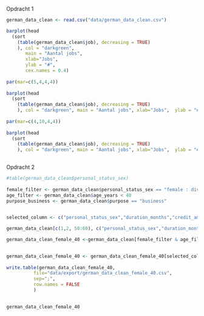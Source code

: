Opdracht 1
 
 
 
 
```r
 
german_data_clean <- read.csv("data/german_data_clean.csv")

barplot(head
  (sort
    (table(german_data_clean$job), decreasing = TRUE)
    ), col = "darkgreen", 
       main = "Aantal jobs", 
       xlab="Jobs",  
       ylab = "#", 
       cex.names = 0.4)
 
par(mar=c(5,4,4,4))
 
barplot(head
  (sort
    (table(german_data_clean$job), decreasing = TRUE)
    ), col = "darkgreen", main = "Aantal jobs", xlab="Jobs",  ylab = "#", las = 2, cex.names = 0.6)
 
par(mar=c(4,10,4,4))
 
barplot(head
  (sort
    (table(german_data_clean$job), decreasing = TRUE)
    ), col = "darkgreen", main = "Aantal jobs", xlab="Jobs",  ylab = "#", horiz = T, las = 1, cex.names = 0.5)
 
```
 
 
Opdracht 2
 
```r
#table(german_data_clean$personal_status_sex)
 
female_filter <- german_data_clean$personal_status_sex == "female : divorced/separated/married"
age_filter <- german_data_clean$age_years < 40
purpose_business <- german_data_clean$purpose == "business"
 

selected_column <- c("personal_status_sex","duration_months","credit_amount","purpose")

```


```r
german_data_clean[c(1,2, 50:60), c("personal_status_sex","duration_months","credit_amount","purpose")]

```


```r
german_data_clean_female_40 <-german_data_clean[female_filter & age_filter & purpose_business, selected_column]
 

german_data_clean_female_40 <- german_data_clean_female_40[selected_column]
 
write.table(german_data_clean_female_40,
          file="data/export/german_data_clean_female_40.csv",
          sep=";",
          row.names = FALSE
          )
 
```

```r
german_data_clean_female_40

```